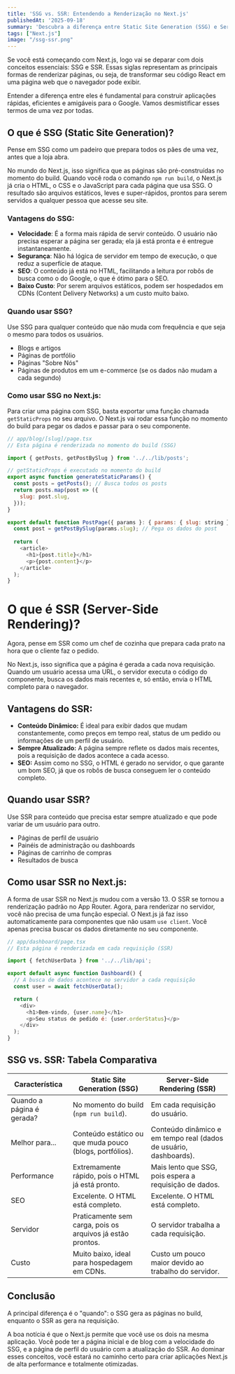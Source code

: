 ```yaml
---
title: 'SSG vs. SSR: Entendendo a Renderização no Next.js'
publishedAt: '2025-09-18'
summary: 'Descubra a diferença entre Static Site Generation (SSG) e Server-Side Rendering (SSR) no Next.js. Aprenda quando usar cada um para otimizar a performance e o SEO de suas aplicações.'
tags: ["Next.js"]
image: "/ssg-ssr.png"
---
```


Se você está começando com Next.js, logo vai se deparar com dois conceitos essenciais: SSG e SSR. Essas siglas representam as principais formas de renderizar páginas, ou seja, de transformar seu código React em uma página web que o navegador pode exibir.

Entender a diferença entre eles é fundamental para construir aplicações rápidas, eficientes e amigáveis para o Google. Vamos desmistificar esses termos de uma vez por todas.

## O que é SSG (Static Site Generation)?

Pense em SSG como um padeiro que prepara todos os pães de uma vez, antes que a loja abra.

No mundo do Next.js, isso significa que as páginas são pré-construídas no momento do build. Quando você roda o comando `npm run build`, o Next.js já cria o HTML, o CSS e o JavaScript para cada página que usa SSG. O resultado são arquivos estáticos, leves e super-rápidos, prontos para serem servidos a qualquer pessoa que acesse seu site.

### Vantagens do SSG:

- **Velocidade**: É a forma mais rápida de servir conteúdo. O usuário não precisa esperar a página ser gerada; ela já está pronta e é entregue instantaneamente.
- **Segurança**: Não há lógica de servidor em tempo de execução, o que reduz a superfície de ataque.
- **SEO**: O conteúdo já está no HTML, facilitando a leitura por robôs de busca como o do Google, o que é ótimo para o SEO.
- **Baixo Custo**: Por serem arquivos estáticos, podem ser hospedados em CDNs (Content Delivery Networks) a um custo muito baixo.

### Quando usar SSG?

Use SSG para qualquer conteúdo que não muda com frequência e que seja o mesmo para todos os usuários.

- Blogs e artigos
- Páginas de portfólio
- Páginas "Sobre Nós"
- Páginas de produtos em um e-commerce (se os dados não mudam a cada segundo)

### Como usar SSG no Next.js:

Para criar uma página com SSG, basta exportar uma função chamada `getStaticProps` no seu arquivo. O Next.js vai rodar essa função no momento do build para pegar os dados e passar para o seu componente.

```javascript
// app/blog/[slug]/page.tsx
// Esta página é renderizada no momento do build (SSG)

import { getPosts, getPostBySlug } from '../../lib/posts';

// getStaticProps é executado no momento do build
export async function generateStaticParams() {
  const posts = getPosts(); // Busca todos os posts
  return posts.map(post => ({
    slug: post.slug,
  }));
}

export default function PostPage({ params }: { params: { slug: string } }) {
  const post = getPostBySlug(params.slug); // Pega os dados do post
  
  return (
    <article>
      <h1>{post.title}</h1>
      <p>{post.content}</p>
    </article>
  );
}
```

# O que é SSR (Server-Side Rendering)?

Agora, pense em SSR como um chef de cozinha que prepara cada prato na hora que o cliente faz o pedido.

No Next.js, isso significa que a página é gerada a cada nova requisição. Quando um usuário acessa uma URL, o servidor executa o código do componente, busca os dados mais recentes e, só então, envia o HTML completo para o navegador.

## Vantagens do SSR:

* **Conteúdo Dinâmico:** É ideal para exibir dados que mudam constantemente, como preços em tempo real, status de um pedido ou informações de um perfil de usuário.
* **Sempre Atualizado:** A página sempre reflete os dados mais recentes, pois a requisição de dados acontece a cada acesso.
* **SEO:** Assim como no SSG, o HTML é gerado no servidor, o que garante um bom SEO, já que os robôs de busca conseguem ler o conteúdo completo.

## Quando usar SSR?

Use SSR para conteúdo que precisa estar sempre atualizado e que pode variar de um usuário para outro.

* Páginas de perfil de usuário
* Painéis de administração ou dashboards
* Páginas de carrinho de compras
* Resultados de busca

## Como usar SSR no Next.js:

A forma de usar SSR no Next.js mudou com a versão 13. O SSR se tornou a renderização padrão no App Router. Agora, para renderizar no servidor, você não precisa de uma função especial. O Next.js já faz isso automaticamente para componentes que não usam `use client`. Você apenas precisa buscar os dados diretamente no seu componente.

```javascript
// app/dashboard/page.tsx
// Esta página é renderizada em cada requisição (SSR)

import { fetchUserData } from '../../lib/api';

export default async function Dashboard() {
  // A busca de dados acontece no servidor a cada requisição
  const user = await fetchUserData();

  return (
    <div>
      <h1>Bem-vindo, {user.name}</h1>
      <p>Seu status de pedido é: {user.orderStatus}</p>
    </div>
  );
}
```

## SSG vs. SSR: Tabela Comparativa


<table class="w-full border-collapse mt-7">
  <thead class="text-left">
    <tr class="border-b-2 border-gray-300">
      <th class="py-2 px-4 border border-gray-300">Característica</th>
      <th class="py-2 px-4 border border-gray-300">Static Site Generation (SSG)</th>
      <th class="py-2 px-4 border border-gray-300">Server-Side Rendering (SSR)</th>
    </tr>
  </thead>
  <tbody>
    <tr>
      <td class="py-2 px-4 border border-gray-300">Quando a página é gerada?</td>
      <td class="py-2 px-4 border border-gray-300">No momento do build (<code>npm run build</code>).</td>
      <td class="py-2 px-4 border border-gray-300">Em cada requisição do usuário.</td>
    </tr>
    <tr>
      <td class="py-2 px-4 border border-gray-300">Melhor para...</td>
      <td class="py-2 px-4 border border-gray-300">Conteúdo estático ou que muda pouco (blogs, portfólios).</td>
      <td class="py-2 px-4 border border-gray-300">Conteúdo dinâmico e em tempo real (dados de usuário, dashboards).</td>
    </tr>
    <tr>
      <td class="py-2 px-4 border border-gray-300">Performance</td>
      <td class="py-2 px-4 border border-gray-300">Extremamente rápido, pois o HTML já está pronto.</td>
      <td class="py-2 px-4 border border-gray-300">Mais lento que SSG, pois espera a requisição de dados.</td>
    </tr>
    <tr>
      <td class="py-2 px-4 border border-gray-300">SEO</td>
      <td class="py-2 px-4 border border-gray-300">Excelente. O HTML está completo.</td>
      <td class="py-2 px-4 border border-gray-300">Excelente. O HTML está completo.</td>
    </tr>
    <tr>
      <td class="py-2 px-4 border border-gray-300">Servidor</td>
      <td class="py-2 px-4 border border-gray-300">Praticamente sem carga, pois os arquivos já estão prontos.</td>
      <td class="py-2 px-4 border border-gray-300">O servidor trabalha a cada requisição.</td>
    </tr>
    <tr>
      <td class="py-2 px-4 border border-gray-300">Custo</td>
      <td class="py-2 px-4 border border-gray-300">Muito baixo, ideal para hospedagem em CDNs.</td>
      <td class="py-2 px-4 border border-gray-300">Custo um pouco maior devido ao trabalho do servidor.</td>
    </tr>
  </tbody>
</table>

## Conclusão

A principal diferença é o "quando": o SSG gera as páginas no build, enquanto o SSR as gera na requisição.

A boa notícia é que o Next.js permite que você use os dois na mesma aplicação. Você pode ter a página inicial e de blog com a velocidade do SSG, e a página de perfil do usuário com a atualização do SSR. Ao dominar esses conceitos, você estará no caminho certo para criar aplicações Next.js de alta performance e totalmente otimizadas.